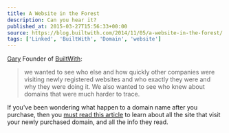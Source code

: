 ```yaml
---
title: A Website in the Forest
description: Can you hear it?
published_at: 2015-03-27T15:56:33+00:00
source: https://blog.builtwith.com/2014/11/05/a-website-in-the-forest/
tags: ['Linked', 'BuiltWith', 'Domain', 'website']
---
```


[Gary][1] Founder of [BuiltWith][2]:

> we wanted to see who else and how quickly other companies were visiting newly registered websites and who exactly they were and why they were doing it. We also wanted to see who knew about domains that were much harder to trace.

If you've been wondering what happen to a domain name after you purchase, then you [must read this article][3] to learn about all the site that visit your newly purchased domain, and all the info they read.

[1]: https://twitter.com/garazy
[2]: https://builtwith.com/ 'Builtwith'
[3]: https://blog.builtwith.com/2014/11/05/a-website-in-the-forest/
